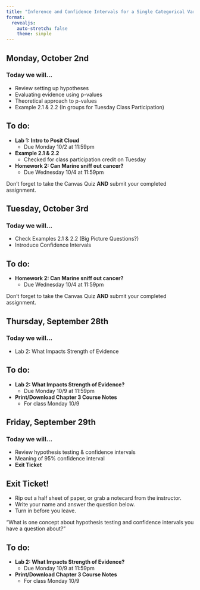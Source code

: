 ```yaml
---
title: "Inference and Confidence Intervals for a Single Categorical Variable"
format: 
  revealjs:
    auto-stretch: false
    theme: simple
---
```


## Monday, October 2nd
### Today we will...

+ Review setting up hypotheses
+ Evaluating evidence using p-values
+ Theoretical approach to p-values
+ Example 2.1 & 2.2 (In groups for Tuesday Class Participation)

## To do:

+ **Lab 1: Intro to Posit Cloud**
  + Due Monday 10/2 at 11:59pm
  
+ **Example 2.1 & 2.2**
  + Checked for class participation credit on Tuesday
  
+ **Homework 2: Can Marine sniff out cancer?**
  + Due Wednesday 10/4 at 11:59pm


::: callout-warning
Don't forget to take the Canvas Quiz **AND** submit your completed assignment.
:::

## Tuesday, October 3rd
### Today we will...

+ Check Examples 2.1 & 2.2 (Big Picture Questions?)
+ Introduce Confidence Intervals

## To do:
  
+ **Homework 2: Can Marine sniff out cancer?**
  + Due Wednesday 10/4 at 11:59pm
  
::: callout-warning
Don't forget to take the Canvas Quiz **AND** submit your completed assignment.
:::
  
## Thursday, September 28th
### Today we will...

+ Lab 2: What Impacts Strength of Evidence

## To do:

+ **Lab 2: What Impacts Strength of Evidence?**
  + Due Monday 10/9 at 11:59pm
  
+ **Print/Download Chapter 3 Course Notes**
  + For class Monday 10/9

## Friday, September 29th
### Today we will...

+ Review hypothesis testing & confidence intervals
+ Meaning of 95% confidence interval
+ **Exit Ticket**


## Exit Ticket!

+ Rip out a half sheet of paper, or grab a notecard from the instructor.
+ Write your name and answer the question below.
+ Turn in before you leave.

"What is one concept about hypothesis testing and confidence intervals you have a question about?"

## To do:

+ **Lab 2: What Impacts Strength of Evidence?**
  + Due Monday 10/9 at 11:59pm
  
+ **Print/Download Chapter 3 Course Notes**
  + For class Monday 10/9
  
  
